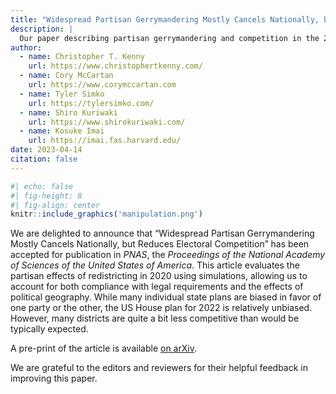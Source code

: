 ```yaml
---
title: "Widespread Partisan Gerrymandering Mostly Cancels Nationally, but Reduces Electoral Competition Forthcoming in PNAS"
description: |
  Our paper describing partisan gerrymandering and competition in the 2022 US congressional districts is now forthcoming in PNAS.
author:
  - name: Christopher T. Kenny
    url: https://www.christophertkenny.com/
  - name: Cory McCartan
    url: https://www.corymccartan.com
  - name: Tyler Simko
    url: https://tylersimko.com/
  - name: Shiro Kuriwaki
    url: https://www.shirokuriwaki.com/
  - name: Kosuke Imai
    url: https://imai.fas.harvard.edu/
date: 2023-04-14
citation: false
---
```


```r
#| echo: false
#| fig-height: 8
#| fig-align: center
knitr::include_graphics('manipulation.png')
```

We are delighted to announce that "Widespread Partisan Gerrymandering Mostly Cancels Nationally, but Reduces Electoral Competition" has been accepted for publication in *PNAS*, the *Proceedings of the National Academy of Sciences of the United States of America*. This article evaluates the partisan effects of redistricting in 2020 using simulations, allowing us to account for both compliance with legal requirements and the effects of political geography. While many individual state plans are biased in favor of one party or the other, the US House plan for 2022 is relatively unbiased. However, many districts are quite a bit less competitive than would be typically expected. 

A pre-print of the article is available [on arXiv](https://arxiv.org/abs/2208.06968).

We are grateful to the editors and reviewers for their helpful feedback in improving this paper.

